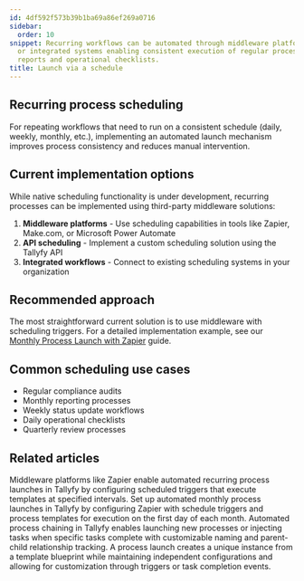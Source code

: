 ```yaml
---
id: 4df592f573b39b1ba69a86ef269a0716
sidebar:
  order: 10
snippet: Recurring workflows can be automated through middleware platforms API scheduling
  or integrated systems enabling consistent execution of regular processes like audits
  reports and operational checklists.
title: Launch via a schedule
---
```


## Recurring process scheduling

For repeating workflows that need to run on a consistent schedule (daily, weekly, monthly, etc.), implementing an automated launch mechanism improves process consistency and reduces manual intervention.

## Current implementation options

While native scheduling functionality is under development, recurring processes can be implemented using third-party middleware solutions:

1. **Middleware platforms** - Use scheduling capabilities in tools like Zapier, Make.com, or Microsoft Power Automate
2. **API scheduling** - Implement a custom scheduling solution using the Tallyfy API
3. **Integrated workflows** - Connect to existing scheduling systems in your organization

## Recommended approach

The most straightforward current solution is to use middleware with scheduling triggers. For a detailed implementation example, see our [Monthly Process Launch with Zapier](/products/pro/integrations/middleware/zapier/how-to-automate-monthly-process-launch-with-zapier/) guide.

## Common scheduling use cases

* Regular compliance audits
* Monthly reporting processes
* Weekly status update workflows
* Daily operational checklists
* Quarterly review processes


## Related articles
<CardGrid>
<LinkTitleCard header="<b>Launching > Automatically schedule a process</b>" href="/products/pro/launching/how-can-i-schedule-a-process-in-tallyfy-using-middleware/" > Middleware platforms like Zapier enable automated recurring process launches in Tallyfy by configuring scheduled triggers that execute templates at specified intervals. </LinkTitleCard>
<LinkTitleCard header="<b>Zapier > Automate monthly process launch with Zapier</b>" href="/products/pro/integrations/middleware/zapier/how-to-automate-monthly-process-launch-with-zapier/" > Set up automated monthly process launches in Tallyfy by configuring Zapier with schedule triggers and process templates for execution on the first day of each month. </LinkTitleCard>
<LinkTitleCard header="<b>Launching > Launch another process when a task is completed</b>" href="/products/pro/launching/launch-process-when-task-is-completed/" > Automated process chaining in Tallyfy enables launching new processes or injecting tasks when specific tasks complete with customizable naming and parent-child relationship tracking. </LinkTitleCard>
<LinkTitleCard header="<b>Pro > Launching</b>" href="/products/pro/launching/" > A process launch creates a unique instance from a template blueprint while maintaining independent configurations and allowing for customization through triggers or task completion events. </LinkTitleCard>
</CardGrid>
